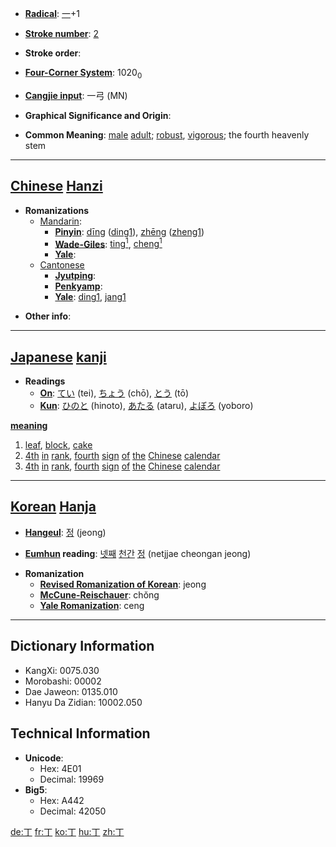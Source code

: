 * '''[[Wiktionary:Chinese radical index| Radical]]''': [[Wiktionary:Chinese radical index 一|一]]+1

* '''[[Wiktionary:Chinese total strokes index|Stroke number]]''': [[Wiktionary:Chinese total strokes index 2|2]]

* '''Stroke order''': 

* '''[[Wiktionary:Chinese four corner index|Four-Corner System]]''': 1020<sub>0</sub>

* '''[[Wiktionary:Chinese Cangjie index|Cangjie input]]''': 一弓 (MN)

* '''Graphical Significance and Origin''': 

* '''Common Meaning''': [[male]] [[adult]]; [[robust]], [[vigorous]]; the fourth heavenly stem

----

== [[Chinese]] [[Hanzi]] ==

* '''Romanizations'''
** [[Mandarin]]:
*** '''[[Pinyin]]''': [[dīng]] ([[ding1]]), [[zhēng]] ([[zheng1]])
*** '''[[Wade-Giles]]''': [[ting1|ting<sup>1</sup>]], [[cheng1|cheng<sup>1</sup>]]
*** '''[[Yale]]''': 
**[[Cantonese]]
***'''[[Jyutping]]''':
***'''[[Penkyamp]]''': 
***'''[[Yale]]''': [[ding1]], [[jang1]]

* '''Other info''': 

----

== [[Japanese]] [[kanji]] ==

* '''Readings'''
** '''[[On]]''': [[てい]] (tei), [[ちょう]] (chō), [[とう]] (tō)
** '''[[Kun]]''': [[ひのと]] (hinoto), [[あたる]] (ataru), [[よぼろ]] (yoboro)

'''[[meaning]]'''
# [[leaf]], [[block]], [[cake]]
# [[4th]] [[in]] [[rank]], [[fourth]] [[sign]] [[of]] [[the]] [[Chinese]] [[calendar]]
# [[4th]] [[in]] [[rank]], [[fourth]] [[sign]] [[of]] [[the]] [[Chinese]] [[calendar]]

----

== [[Korean]] [[Hanja]] ==

* '''[[Hangeul]]''': [[정]] (jeong)

* '''[[Eumhun]] reading''': [[넷째]] [[천간]] [[정]] (netjjae cheongan jeong)

* '''Romanization'''
** '''[[Revised Romanization of Korean]]''': jeong
** '''[[McCune-Reischauer]]''': chŏng
** '''[[Yale Romanization]]''': ceng

----

== Dictionary Information ==

* KangXi: 0075.030
* Morobashi: 00002
* Dae Jaweon: 0135.010
* Hanyu Da Zidian: 10002.050

== Technical Information ==

* '''Unicode''':
** Hex: 4E01
** Decimal: 19969
* '''Big5''':
** Hex: A442
** Decimal: 42050

[[de:丁]]
[[fr:丁]]
[[ko:丁]]
[[hu:丁]]
[[zh:丁]]
